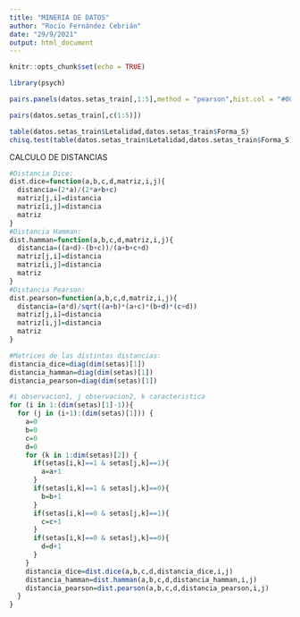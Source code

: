 ```yaml
---
title: "MINERIA DE DATOS"
author: "Rocío Fernández Cebrián"
date: "29/9/2021"
output: html_document
---
```


```r
knitr::opts_chunk$set(echo = TRUE)
```







```r
library(psych)

pairs.panels(datos.setas_train[,1:5],method = "pearson",hist.col = "#00AFBB",density = TRUE,ellipses = TRUE)

pairs(datos.setas_train[,c(1:5)])

```

```r
table(datos.setas_train$Letalidad,datos.setas_train$Forma_S)
chisq.test(table(datos.setas_train$Letalidad,datos.setas_train$Forma_S))
```



CALCULO DE DISTANCIAS
```r
#Distancia Dice:
dist.dice=function(a,b,c,d,matriz,i,j){
  distancia=(2*a)/(2*a+b+c)
  matriz[j,i]=distancia
  matriz[i,j]=distancia
  matriz
}
#Distancia Hamman:
dist.hamman=function(a,b,c,d,matriz,i,j){
  distancia=((a+d)-(b+c))/(a+b+c+d)
  matriz[j,i]=distancia
  matriz[i,j]=distancia
  matriz
}
#Distancia Pearson:
dist.pearson=function(a,b,c,d,matriz,i,j){
  distancia=(a*d)/sqrt((a+b)*(a+c)*(b+d)*(c+d))
  matriz[j,i]=distancia
  matriz[i,j]=distancia
  matriz
}

#Matrices de las distintas distancias:
distancia_dice=diag(dim(setas)[1])
distancia_hamman=diag(dim(setas)[1])
distancia_pearson=diag(dim(setas)[1])

```

```r
#i observacion1, j observacion2, k caracteristica
for (i in 1:(dim(setas)[1]-1)){
  for (j in (i+1):(dim(setas)[1])) {
    a=0
    b=0
    c=0
    d=0
    for (k in 1:dim(setas)[2]) {
      if(setas[i,k]==1 & setas[j,k]==1){
        a=a+1
      }
      if(setas[i,k]==1 & setas[j,k]==0){
        b=b+1
      }
      if(setas[i,k]==0 & setas[j,k]==1){
        c=c+1
      }
      if(setas[i,k]==0 & setas[j,k]==0){
        d=d+1
      }
    }
    distancia_dice=dist.dice(a,b,c,d,distancia_dice,i,j)
    distancia_hamman=dist.hamman(a,b,c,d,distancia_hamman,i,j)
    distancia_pearson=dist.pearson(a,b,c,d,distancia_pearson,i,j)
  }
}
```